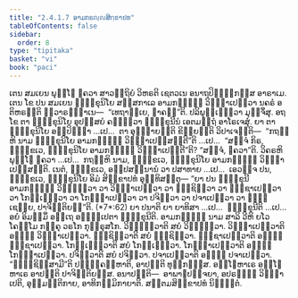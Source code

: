 ```yaml
---
title: "2.4.1.7 ອາມກຘຎ຺ຎສິກ຺ຂາປທ"
tableOfContents: false
sidebar:
  order: 8
type: "tipitaka"
basket: "vi"
book: "paci"
---
```



<DynamicBreadcrumb />

<Division number="820" book="paci">

<Paragraph number="2623" book="paci">
ເຕນ ສມເຍນ ພຸທ຺ໂຘ ຠຄວາ ສາວຕ຺ຖິຍໍ ວິຫຣຕິ ເຊຕວເນ ອນາຖປິຓ຺ຑິກສ຺ສ ອາຣາເມ. ເຕນ ໂຂ ປນ ສມເຍນ ຠິກ຺ຂຸນິໂຍ ສສ຺ສກາເລ ອາມກຘຎ຺ຎໍ ວິຎ຺ຎາເປຕ຺ວາ ນຄຣໍ ອຕິຫຣນ຺ຕິ ທ຺ວາຣຏ຺ຐາເນ—  “ເທຖາຍ຺ເຍ, ຠາຄນ຺”ຕິ. ປລິພຸນ຺ເຘຕ຺ວາ ມຸຎ຺ຈິໍສຸ.
</Paragraph>

<Paragraph number="2624" book="paci">
ອຖ ໂຂ ຕາ ຠິກ຺ຂຸນິໂຍ ອຸປສ຺ສຍໍ ຄນ຺ຕ຺ວາ ຠິກ຺ຂຸນີນໍ ເອຕມຕ຺ຖໍ ອາໂຣເຈສຸໍ. ຍາ ຕາ ຠິກ຺ຂຸນິໂຍ ອປ຺ປິຈ຺ຉາ …ເປ…  ຕາ ອຸຊ຺ຌາຍນ຺ຕິ ຂິຍ຺ຍນ຺ຕິ ວິປາເຈນ຺ຕິ—  “ກຖຎ຺ຫິ ນາມ ຠິກ຺ຂຸນິໂຍ ອາມກຘຎ຺ຎໍ ວິຎ຺ຎາເປສ຺ສນ຺ຕີ”ຕິ …ເປ…  “ສຈ຺ຈໍ ກິຣ, ຠິກ຺ຂເວ, ຠິກ຺ຂຸນິໂຍ ອາມກຘຎ຺ຎໍ ວິຎ຺ຎາເປນ຺ຕີ”ຕິ? “ສຈ຺ຈໍ, ຠຄວາ”ຕິ. ວິຄຣຫິ ພຸທ຺ໂຘ ຠຄວາ …ເປ…  ກຖຎ຺ຫິ ນາມ, ຠິກ຺ຂເວ, ຠິກ຺ຂຸນິໂຍ ອາມກຘຎ຺ຎໍ ວິຎ຺ຎາເປສ຺ສນ຺ຕິ. ເນຕໍ, ຠິກ຺ຂເວ, ອປ຺ປສນ຺ນານໍ ວາ ປສາທາຍ …ເປ…  ເອວຎ຺ຈ ປນ, ຠິກ຺ຂເວ, ຠິກ຺ຂຸນິໂຍ ອິມໍ ສິກ຺ຂາປທໍ ອຸທ຺ທິສນ຺ຕຸ—
</Paragraph>

</Division>
<Division number="821" book="paci">

<Paragraph number="2625" book="paci">
<Emphasis>“ຍາ ປນ ຠິກ຺ຂຸນີ ອາມກຘຎ຺ຎໍ ວິຎ຺ຎຕ຺ວາ ວາ ວິຎ຺ຎາເປຕ຺ວາ ວາ ຠຊ຺ຊິຕ຺ວາ ວາ ຠຊ຺ຊາເປຕ຺ວາ ວາ ໂກຏ຺ເຏຕ຺ວາ ວາ ໂກຏ຺ຏາເປຕ຺ວາ ວາ ປຈິຕ຺ວາ ວາ ປຈາເປຕ຺ວາ ວາ ຠຸຎ຺ເຊຍ຺ຍ, ປາຈິຕ຺ຕິຍນ຺”</Emphasis>ຕິ. (*7*:<Emphasis>62</Emphasis>)
</Paragraph>

</Division>
<Division number="822" book="paci">

<Paragraph number="2626" book="paci">
<Emphasis>ຍາ ປນາ</Emphasis>ຕິ ຍາ ຍາທິສາ …ເປ…  <Emphasis>ຠິກ຺ຂຸນີ</Emphasis>ຕິ …ເປ…  ອຍໍ ອິມສ຺ມິໍ ອຕ຺ເຖ ອຘິປ຺ເປຕາ ຠິກ຺ຂຸນີຕິ.
</Paragraph>

<Paragraph number="2627" book="paci">
<Emphasis>ອາມກຘຎ຺ຎໍ</Emphasis> ນາມ ສາລິ ວີຫິ ຍໂວ ໂຄຘຸໂມ ກງ຺ຄຸ ວຣໂກ ກຸທ຺ຣຸສໂກ.
</Paragraph>

<Paragraph number="2628" book="paci">
<Emphasis>ວິຎ຺ຎຕ຺ວາ</Emphasis>ຕິ ສຍໍ ວິຎ຺ຎຕ຺ວາ. <Emphasis>ວິຎ຺ຎາເປຕ຺ວາ</Emphasis>ຕິ ອຎ຺ຎໍ ວິຎ຺ຎາເປຕ຺ວາ.
</Paragraph>

<Paragraph number="2629" book="paci">
<Emphasis>ຠຊ຺ຊິຕ຺ວາ</Emphasis>ຕິ ສຍໍ ຠຊ຺ຊິຕ຺ວາ. <Emphasis>ຠຊ຺ຊາເປຕ຺ວາ</Emphasis>ຕິ ອຎ຺ຎໍ ຠຊ຺ຊາເປຕ຺ວາ.
</Paragraph>

<Paragraph number="2630" book="paci">
<Emphasis>ໂກຏ຺ເຏຕ຺ວາ</Emphasis>ຕິ ສຍໍ ໂກຏ຺ເຏຕ຺ວາ. <Emphasis>ໂກຏ຺ຏາເປຕ຺ວາ</Emphasis>ຕິ ອຎ຺ຎໍ ໂກຏ຺ຏາເປຕ຺ວາ.
</Paragraph>

<Paragraph number="2631" book="paci">
<Emphasis>ປຈິຕ຺ວາ</Emphasis>ຕິ ສຍໍ ປຈິຕ຺ວາ. <Emphasis>ປຈາເປຕ຺ວາ</Emphasis>ຕິ ອຎ຺ຎໍ ປຈາເປຕ຺ວາ.
</Paragraph>

<Paragraph number="2632" book="paci">
“ຠຸຎ຺ຊິສ຺ສາມີ”ຕິ ປຏິຄ຺ຄຓ຺ຫາຕິ, ອາປຕ຺ຕິ ທຸກ຺ກຏສ຺ສ. ອຊ຺ໂຌຫາເຣ ອຊ຺ໂຌຫາເຣ ອາປຕ຺ຕິ ປາຈິຕ຺ຕິຍສ຺ສ.
</Paragraph>

</Division>
<Division number="823" book="paci">

<Paragraph number="2633" book="paci">
ອນາປຕ຺ຕິ—  ອາພາຘປຈ຺ຈຍາ, ອປຣຓ຺ຓໍ ວິຎ຺ຎາເປຕິ, ອຸມ຺ມຕ຺ຕິກາຍ, ອາທິກມ຺ມິກາຍາຕິ.

</Paragraph>
</Division>

<Paragraph number="2634" type="center" book="paci">
ສຕ຺ຕມສິກ຺ຂາປທໍ ນິຏ຺ຐິຕໍ.
</Paragraph>